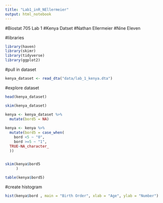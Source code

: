 ---
title: "Lab1_inR_NEllermeier"
output: html_notebook
---

#Biostat 705 Lab 1
#Kenya Datset
#Nathan Ellermeier
#Nine Eleven


#libraries
```{r}
library(haven)
library(skimr)
library(tidyverse)
library(ggplot2)
```


#pull in dataset
```{r}

kenya_dataset <- read_dta("data/lab_1_kenya.dta")
```


#explore dataset
```{r}
head(kenya_dataset)
```


```{r}
skim(kenya_dataset)
```


```{r}
kenya <- kenya_dataset %>%
  mutate(bord5 = NA)
    
kenya <- kenya %>%
  mutate(bord5 = case_when(
    bord <5 ~ "0",
    bord >=5 ~ "1",
  TRUE~NA_character_
  ))
  
```

```{r}
skim(kenya$bord5
     )

table(kenya$bord5)

```

#create histogram
```{r}
hist(kenya$bord , main = "Birth Order", xlab = "Age", ylab = "Number")
```


```{r}

```


































